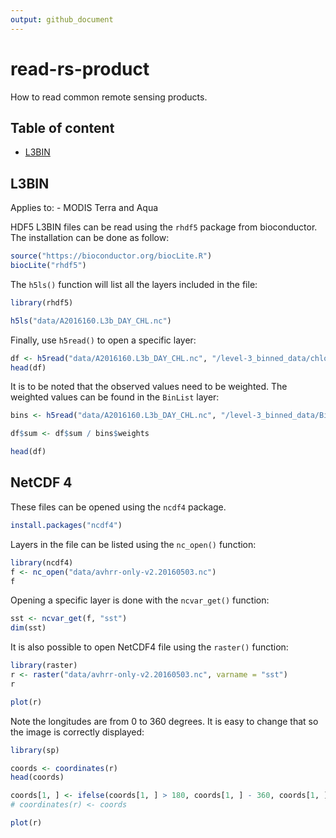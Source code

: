 ```yaml
---
output: github_document
---
```


# read-rs-product

How to read common remote sensing products.

## Table of content

- [L3BIN](#l3bin)

## L3BIN

Applies to:
- MODIS Terra and Aqua

HDF5 L3BIN files can be read using the `rhdf5` package from bioconductor. The installation can be done as follow:

```r
source("https://bioconductor.org/biocLite.R")
biocLite("rhdf5")
```

The `h5ls()` function will list all the layers included in the file:

```r
library(rhdf5)

h5ls("data/A2016160.L3b_DAY_CHL.nc")
```

Finally, use `h5read()` to open a specific layer:

```r
df <- h5read("data/A2016160.L3b_DAY_CHL.nc", "/level-3_binned_data/chlor_a")
head(df)
```

It is to be noted that the observed values need to be weighted. The weighted values can be found in the `BinList` layer:

```r
bins <- h5read("data/A2016160.L3b_DAY_CHL.nc", "/level-3_binned_data/BinList")

df$sum <- df$sum / bins$weights

head(df)
```


## NetCDF 4

These files can be opened using the `ncdf4` package.

```r
install.packages("ncdf4")
```

Layers in the file can be listed using the `nc_open()` function:

```r
library(ncdf4)
f <- nc_open("data/avhrr-only-v2.20160503.nc")
f
```

Opening a specific layer is done with the `ncvar_get()` function:

```r
sst <- ncvar_get(f, "sst")
dim(sst)
```

It is also possible to open NetCDF4 file using the `raster()` function:

```r
library(raster)
r <- raster("data/avhrr-only-v2.20160503.nc", varname = "sst") 
r

plot(r)
```

Note the longitudes are from 0 to 360 degrees. It is easy to change that so the image is correctly displayed:

```r
library(sp)

coords <- coordinates(r)
head(coords)

coords[1, ] <- ifelse(coords[1, ] > 180, coords[1, ] - 360, coords[1, ])
# coordinates(r) <- coords

plot(r)
```

